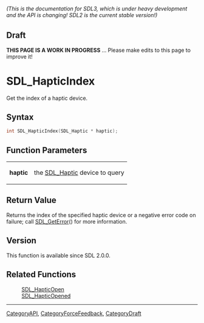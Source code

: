 ====== (This is the documentation for SDL3, which is under heavy development and the API is changing! SDL2 is the current stable version!) ======

== Draft ==

'''THIS PAGE IS A WORK IN PROGRESS''' ... Please make edits to this page to improve it!
= SDL_HapticIndex =

Get the index of a haptic device.

== Syntax ==

<syntaxhighlight lang='c'>
int SDL_HapticIndex(SDL_Haptic * haptic);
</syntaxhighlight>

== Function Parameters ==

{|
|'''haptic'''
|the [[SDL_Haptic]] device to query
|}

== Return Value ==

Returns the index of the specified haptic device or a negative error code
on failure; call [[SDL_GetError]]() for more information.

== Version ==

This function is available since SDL 2.0.0.

== Related Functions ==

:[[SDL_HapticOpen]]
:[[SDL_HapticOpened]]

----
[[CategoryAPI]], [[CategoryForceFeedback]], [[CategoryDraft]]



